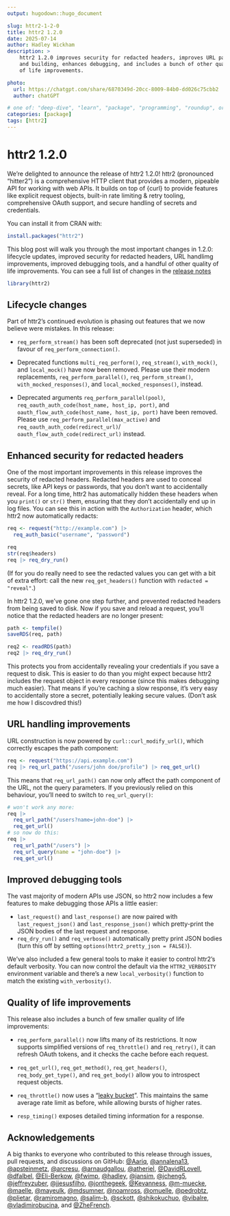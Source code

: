 ```yaml
---
output: hugodown::hugo_document

slug: httr2-1-2-0
title: httr2 1.2.0
date: 2025-07-14
author: Hadley Wickham
description: >
    httr2 1.2.0 improves security for redacted headers, improves URL parsing
    and building, enhances debugging, and includes a bunch of other quality
    of life improvements.

photo:
  url: https://chatgpt.com/share/6870349d-20cc-8009-84b0-dd026c75cbb2
  author: chatGPT

# one of: "deep-dive", "learn", "package", "programming", "roundup", or "other"
categories: [package] 
tags: [httr2]
---
```


<!--
TODO:
* [x] Look over / edit the post's title in the yaml
* [x] Edit (or delete) the description; note this appears in the Twitter card
* [x] Pick category and tags (see existing with `hugodown::tidy_show_meta()`)
* [x] Find photo & update yaml metadata
* [x] Create `thumbnail-sq.jpg`; height and width should be equal
* [x] Create `thumbnail-wd.jpg`; width should be >5x height
* [x] `hugodown::use_tidy_thumbnails()`
* [x] Add intro sentence, e.g. the standard tagline for the package
* [x] `usethis::use_tidy_thanks()`
-->

# httr2 1.2.0

We're delighted to announce the release of httr2 1.2.0! httr2 (pronounced "hitter2") is a comprehensive HTTP client that provides a modern, pipeable API for working with web APIs. It builds on top of {curl} to provide features like explicit request objects, built-in rate limiting & retry tooling, comprehensive OAuth support, and secure handling of secrets and credentials.

You can install it from CRAN with:

```r
install.packages("httr2")
```

This blog post will walk you through the most important changes in 1.2.0: lifecycle updates, improved security for redacted headers, URL handlimg improvements, improved debugging tools, and a handful of other quality of life improvements. You can see a full list of changes in the [release notes](https://github.com/r-lib/httr2/releases/tag/v1.2.0)

```r
library(httr2)
```

## Lifecycle changes

Part of httr2's continued evolution is phasing out features that we now believe were mistakes. In this release:

* `req_perform_stream()` has been soft deprecated (not just superseded) in favour of `req_perform_connection()`.

* Deprecated functions `multi_req_perform()`, `req_stream()`, `with_mock()`, and `local_mock()`  have now been removed. Please use their modern replacements, `req_perform_parallel()`, `req_perform_stream()`, `with_mocked_responses()`, and `local_mocked_responses()`, instead.

* Deprecated arguments `req_perform_parallel(pool)`, 
  `req_oauth_auth_code(host_name, host_ip, port)`, and 
  `oauth_flow_auth_code(host_name, host_ip, port)` have been removed.
  Please use `req_perform_parallel(max_active)` and `req_oauth_auth_code(redirect_url)`/
  `oauth_flow_auth_code(redirect_url)` instead.

## Enhanced security for redacted headers

One of the most important improvements in this release improves the security of redacted headers. Redacted headers are used to conceal secrets, like API keys or passwords, that you don't want to accidentally reveal. For a long time, httr2 has automatically hidden these headers when you `print()` or `str()` them, ensuring that they don't accidentally end up in log files. You can see this in action with the `Authorization` header, which httr2 now automatically redacts:

```r
req <- request("http://example.com") |>
  req_auth_basic("username", "password")

req
str(req$headers)
req |> req_dry_run()
```

(If for you do really need to see the redacted values you can get with a bit of extra effort: call the new `req_get_headers()` function with `redacted = "reveal"`.)

In httr2 1.2.0, we've gone one step further, and prevented redacted headers from being saved to disk. Now if you save and reload a request, you'll notice that the redacted headers are no longer present:

```r
path <- tempfile()
saveRDS(req, path)

req2 <- readRDS(path)
req2 |> req_dry_run()
```

This protects you from accidentally revealing your credentials if you save a request to disk. This is easier to do than you might expect because httr2 includes the request object in every response (since this makes debugging much easier). That means if you're caching a slow response, it's very easy to accidentally store a secret, potentially leaking secure values. (Don't ask me how I discovdred this!)

## URL handling improvements

URL construction is now powered by `curl::curl_modify_url()`, which correctly escapes the path component: 

```r
req <- request("https://api.example.com")
req |> req_url_path("/users/john doe/profile") |> req_get_url()
```

This means that `req_url_path()` can now only affect the path component of the URL, not the query parameters. If you previously relied on this behaviour, you'll need to switch to `req_url_query()`:

```r
# won't work any more:
req |> 
  req_url_path("/users?name=john-doe") |> 
  req_get_url()
# so now do this:
req |> 
  req_url_path("/users") |> 
  req_url_query(name = "john-doe") |> 
  req_get_url()
```

## Improved debugging tools

The vast majority of modern APIs use JSON, so httr2 now includes a few features to make debugging those APIs a little easier:

* `last_request()` and `last_response()` are now paired with `last_request_json()` and `last_response_json()` which pretty-print the JSON bodies of the last request and response. 
* `req_dry_run()` and `req_verbose()` automatically pretty print JSON bodies (turn this off by setting `options(httr2_pretty_json = FALSE)`).

We've also included a few general tools to make it easier to control httr2's default verbosity. You can now control the default via the `HTTR2_VERBOSITY` environment variable and there's a new `local_verbosity()` function to match the existing `with_verbosity()`.

## Quality of life improvements

This release also includes a bunch of few smaller quality of life improvements:

* `req_perform_parallel()` now lifts many of its restrictions. It now supports simplified versions of `req_throttle()` and `req_retry()`, it can refresh OAuth tokens, and it checks the cache before each request. 

* `req_get_url()`, `req_get_method()`, `req_get_headers()`, `req_body_get_type()`, and `req_get_body()` allow you to introspect request objects.

* `req_throttle()` now uses a "[leaky bucket](https://en.wikipedia.org/wiki/Leaky_bucket)". This maintains the same average rate limit as before, while allowing bursts of higher rates.

* `resp_timing()` exposes detailed timing information for a response.

## Acknowledgements

A big thanks to everyone who contributed to this release through issues, pull requests, and discussions on GitHub: [&#x0040;Aariq](https://github.com/Aariq), [&#x0040;annalena13](https://github.com/annalena13), [&#x0040;apsteinmetz](https://github.com/apsteinmetz), [&#x0040;arcresu](https://github.com/arcresu), [&#x0040;arnaudgallou](https://github.com/arnaudgallou), [&#x0040;atheriel](https://github.com/atheriel), [&#x0040;DavidRLovell](https://github.com/DavidRLovell), [&#x0040;dfalbel](https://github.com/dfalbel), [&#x0040;Eli-Berkow](https://github.com/Eli-Berkow), [&#x0040;fwimp](https://github.com/fwimp), [&#x0040;hadley](https://github.com/hadley), [&#x0040;jansim](https://github.com/jansim), [&#x0040;jcheng5](https://github.com/jcheng5), [&#x0040;jeffreyzuber](https://github.com/jeffreyzuber), [&#x0040;jjesusfilho](https://github.com/jjesusfilho), [&#x0040;jonthegeek](https://github.com/jonthegeek), [&#x0040;Kevanness](https://github.com/Kevanness), [&#x0040;m-muecke](https://github.com/m-muecke), [&#x0040;maelle](https://github.com/maelle), [&#x0040;mayeulk](https://github.com/mayeulk), [&#x0040;mdsumner](https://github.com/mdsumner), [&#x0040;noamross](https://github.com/noamross), [&#x0040;omuelle](https://github.com/omuelle), [&#x0040;pedrobtz](https://github.com/pedrobtz), [&#x0040;plietar](https://github.com/plietar), [&#x0040;ramiromagno](https://github.com/ramiromagno), [&#x0040;salim-b](https://github.com/salim-b), [&#x0040;sckott](https://github.com/sckott), [&#x0040;shikokuchuo](https://github.com/shikokuchuo), [&#x0040;vibalre](https://github.com/vibalre), [&#x0040;vladimirobucina](https://github.com/vladimirobucina), and [&#x0040;ZheFrench](https://github.com/ZheFrench).
